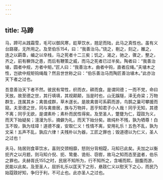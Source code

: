 ```yaml
---
---
---
```

title: 马蹄
---




马，蹄可从践霜雪，毛可以御风寒，龁草饮水，翘足而陆，此马之真性也。虽有义台路寝，无所用之。及至伯乐154，曰：“我善治马。”烧之，剔之，刻之，雒之，连之以羁馽，编之以皁栈，马之死者十二三矣；饥之，渴之，驰之，骤之，整之，齐之，前有橛饰之患，而后有鞭策之威，而马之死者已过半矣。陶者曰：“我善治埴，圆者中规，方者中矩。”匠人曰：“我善治木，曲者中钩，直者应绳。”夫埴木之性，岂欲中规矩钩绳哉？然且世世称之曰：“伯乐善治马而陶匠善治埴木。”此亦治天下者之过也。

吾意善治天下者不然。彼民有常性，织而衣，耕而食。是谓同德；一而不党，命曰天放。故至德之世，其行填填，其视颠颠，当是时也，山无蹊隧，泽无舟梁；万物群生，连属其乡；禽兽成群，草木遂长。是故禽兽可系羁而游，鸟鹊之巢可攀援而窥。夫至德之世，同与禽兽居，族与万物并，恶乎知君子小人哉！同乎无知，其德不离；同乎无欲，是谓素朴；素朴而民性得矣。及至圣人，蹩躠为仁，踶跂为义，而天下始疑矣；澶漫为乐，摘僻为礼，而天下始分矣。故纯朴不残，孰为牺尊！白玉不毁，孰为珪璋！道德不废，安取仁义！性情不离，安用礼乐！五色不乱，孰为文采！五声不乱，孰应六律！夫残朴以为器，工匠之罪也；毁道德以为仁义，圣人之过也！

夫马，陆居则食草饮水，喜则交颈相靡，怒则分背相踶，马知已此矣。夫加之以衡扼齐之以月题，则马知介倪、扼、鸷曼、诡衔、窃辔，故马之知而态至盗者，伯乐之罪也。夫赫胥氏155之时，民居不知所为，行不知所之，含哺而熙，鼓腹而游，民能以此矣。及至圣人，屈折礼乐以匡天下之形，悬跂仁义以慰天下之心，而民乃始踶跂好知，争归于利，不可止也。此亦圣人之过也。